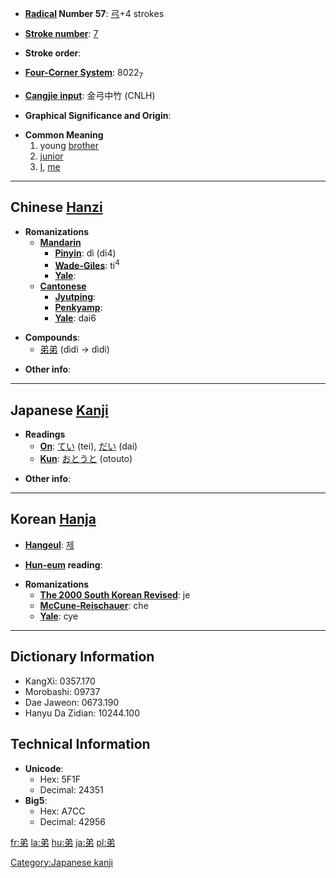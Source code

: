 * '''[[Wiktionary:Chinese radical index| Radical]] Number 57''': [[Wiktionary:Chinese radical index 弓|弓]]+4 strokes

* '''[[Wiktionary:Chinese total strokes index|Stroke number]]''': [[Wiktionary:Chinese total strokes index 7|7]]

* '''Stroke order''': 

* '''[[Wiktionary:Chinese four corner index|Four-Corner System]]''': 8022<sub>7</sub>

* '''[[Wiktionary:Chinese Cangjie index|Cangjie input]]''': 金弓中竹 (CNLH)

* '''Graphical Significance and Origin''': 

* '''Common Meaning'''
*#young [[brother]]
*# [[junior]]
*# [[I]], [[me]]

----

== Chinese [[Hanzi]] ==

* '''Romanizations'''
** '''[[Mandarin]]'''
*** '''[[Pinyin]]''': dì (di4)
*** '''[[Wade-Giles]]''': ti<sup>4</sup>
*** '''[[Yale]]''': 
** '''[[Cantonese]]'''
*** '''[[Jyutping]]''':
*** '''[[Penkyamp]]''': 
*** '''[[Yale]]''': dai6

* '''Compounds''':
** [[弟弟]] (dìdì -> dìdi)

* '''Other info''': 

----

== Japanese [[Kanji]] ==

* '''Readings'''
** '''[[On]]''': [[てい]] (tei), [[だい]] (dai)
** '''[[Kun]]''': [[おとうと]] (otouto)

* '''Other info''':  

----

== Korean [[Hanja]] ==

* '''[[Hangeul]]''': [[제]]

* '''[[Hun-eum]] reading''': 

* '''Romanizations'''
** '''[[The 2000 South Korean Revised Romanization|The 2000 South Korean Revised]]''': je
** '''[[McCune-Reischauer]]''': che
** '''[[Yale]]''': cye

----

== Dictionary Information ==

* KangXi: 0357.170
* Morobashi: 09737
* Dae Jaweon: 0673.190
* Hanyu Da Zidian: 10244.100

== Technical Information ==

* '''Unicode''':
** Hex: 5F1F
** Decimal: 24351
* '''Big5''':
** Hex: A7CC
** Decimal: 42956

[[Category:Japanese kanji]]

[[fr:弟]]
[[la:弟]]
[[hu:弟]]
[[ja:弟]]
[[pl:弟]]